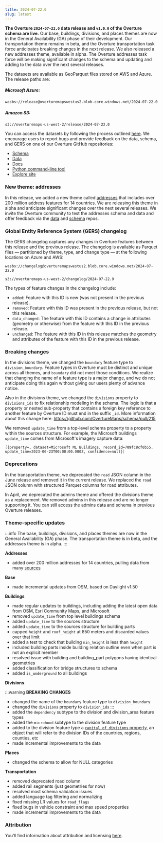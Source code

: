 ```yaml
---
title: 2024-07-22.0
slug: latest
---
```



**The Overture `2024-07-22.0` data release and `v1.0.0` of the Overture schema are live.** Our base, buildings, divisions, and places themes are now in the General Availability (GA) phase of their development. Our transportation theme remains in beta, and the Overture transportation task force anticipates breaking changes in the next release. We also released a new addresses theme, available in alpha. The Overture addresses task force will be making significant changes to the schema and updating and adding to the data over the next several releases.

The datasets are available as GeoParquet files stored on AWS and Azure. The release paths are:

##### Microsoft Azure:
```
wasbs://release@overturemapswestus2.blob.core.windows.net/2024-07-22.0
```

##### Amazon S3:
```
s3://overturemaps-us-west-2/release/2024-07-22.0
```

You can access the datasets by following the process outlined [here](https://docs.overturemaps.org/getting-data/). We encourage users to report bugs and provide feedback on the data, schema, and GERS on one of our Overture GitHub repositories:

- [Schema](https://github.com/OvertureMaps/schema)
- [Data](https://github.com/OvertureMaps/data)
- [Docs](https://github.com/OvertureMaps/docs)
- [Python command-line tool](https://github.com/OvertureMaps/overturemaps-py)
- [Explore site](https://github.com/OvertureMaps/io-site)

### New theme: addresses

In this release, we added a new theme called [addresses](/schema/reference/addresses/address) that includes over 200 million address features for 14 countries. We are releasing this theme in alpha and anticipate significant changes over the next several releases. We invite the Overture community to test the addresses schema and data and offer feedback via the [data](https://github.com/OvertureMaps/data/issues) and [schema](https://github.com/OvertureMaps/schema/issues) repos.

### Global Entity Reference System (GERS) changelog

The GERS changelog captures any changes in Overture features between this release and the previous release. The changelog is available as Parquet files &mdash; partitioned by theme, type, and change type &mdash; at the following locations on Azure and AWS:

```
wasbs://changelog@overturemapswestus2.blob.core.windows.net/2024-07-22.0
```
```
s3://overturemaps-us-west-2/changelog/2024-07-22.0
```

The types of feature changes in the changelog include:

- `added`: Feature with this ID is new (was not present in the previous release).
- `removed`: Feature with this ID was present in the previous release, but not this release.
- `data_changed`: The feature with this ID contains a change in attributes (geometry or otherwise) from the feature with this ID in the previous release.
- `unchanged`: The feature with this ID in this release matches the geometry and attributes of the feature with this ID in the previous release.



### Breaking changes

In the divisions theme, we changed the `boundary` feature type to `division_boundary`. Feature types in Overture must be distinct and unique across all themes, and `boundary` did not meet those conditions. We realize that changing the name of a feature type is a major change, and we do not anticipate doing this again without giving our users plenty of advance notice. 

Also in the divisions theme, we changed the `divisions` property to `divisions_ids` to fix relationship modeling in the schema. The logic is that a property or nested sub-property that contains a foreign key reference to another feature by Overture ID must end in the suffix `_id`. More information about this change here: https://github.com/OvertureMaps/schema/pull/215

We removed `update_time` from a top-level schema property to a property within the sources structure. For example, the Microsoft buildings `update_time` comes from Microsoft's imagery capture data:
```
[{property=, dataset=Microsoft ML Buildings, record_id=709fc8cf0b55, update_time=2023-06-23T00:00:00.000Z, confidence=null}]
```


### Deprecations

In the transportation theme, we deprecated the `road` JSON column in the June release and removed it in the current release. We replaced the `road` JSON column with structured Parquet columns for road attributes.

In April, we deprecated the admins theme and offered the divisions theme as a replacement. We removed admins in this release and are no longer supporting it. You can still access the admins data and schema in previous Overture releases.


### Theme-specific updates

:::info
The base, buildings, divisions, and places themes are now in the General Availability (GA) phase. The transportation theme is in beta, and the addresses theme is in alpha.
:::

**Addresses**
- added over 200 million addresses for 14 countries, pulling data from many [sources](https://docs.overturemaps.org/attribution/)


**Base**

- made incremental updates from OSM, based on Daylight v1.50

**Buildings**

- made regular updates to buildings, including adding the latest open data from OSM, Esri Community Maps, and Microsoft
- removed `update_time` from top level buildings schema
- added `update_time` to the sources structure
- added `update_time` to the sources structure for building parts
- capped `height` and `roof_height` at 850 meters and discarded values over that limit
- added a test to check that building `min_height` is less than `height`
- included building parts inside building relation outline even when part is not an explicit member
- resolved issue with building and building_part polygons having identical geometries
- added classification for bridge structures to schema
- added `is_underground` to all buildings

**Divisions**

:::warning
**BREAKING CHANGES** 
- changed the name of the `boundary` feature type to `division_boundary` 
- changed the `divisions` property to `division_ids`
:::
- added the `dependency` subtype to the division and division_area feature types
- added the `microhood` subtype to the division feature type
- added to the division feature type a [`capital_of_divisions` property](https://github.com/OvertureMaps/schema/pull/225), an object that will refer to the division IDs of the countries, regions, counties, etc
- made incremental improvements to the data

**Places**

- changed the schema to allow for NULL categories

**Transportation**

- removed deprecated road column
- added rail segments (just geometries for now)
- resolved most schema validation issues
- added language tag filtering and normalizing
- fixed missing LR values for `road_flags`
- fixed bugs in vehicle constraint and max speed properties
- made incremental improvements to the data


### Attribution

You'll find information about attribution and licensing [here](https://docs.overturemaps.org/attribution/).
